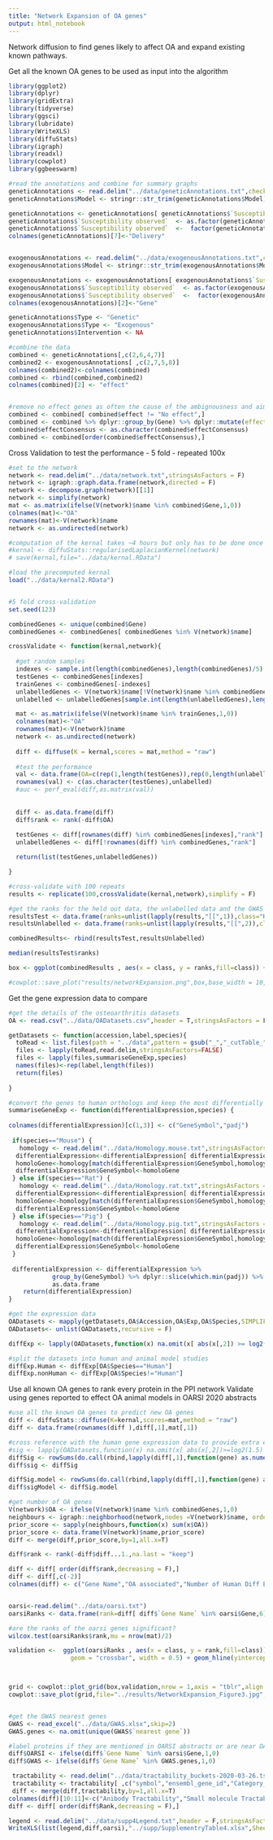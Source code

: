 ```yaml
---
title: "Network Expansion of OA genes"
output: html_notebook
---
```

Network diffusion to find genes likely to affect OA and expand existing known pathways.

Get all the known OA genes to be used as input into the algorithm
```r
library(ggplot2)
library(dplyr)
library(gridExtra)
library(tidyverse)
library(ggsci)
library(lubridate)
library(WriteXLS)
library(diffuStats)
library(igraph)
library(readxl)
library(cowplot)
library(ggbeeswarm)

#read the annotations and combine for summary graphs
geneticAnnotations <- read.delim("../data/geneticAnnotations.txt",check.names = F)
geneticAnnotations$Model <- stringr::str_trim(geneticAnnotations$Model)

geneticAnnotations <- geneticAnnotations[ geneticAnnotations$`Susceptibility observed` %in% c("Protective","Detrimental","No effect"),]
geneticAnnotations$`Susceptibility observed`  <- as.factor(geneticAnnotations$`Susceptibility observed` )
geneticAnnotations$`Susceptibility observed`  <-  factor(geneticAnnotations$`Susceptibility observed` ,levels(geneticAnnotations$`Susceptibility observed` )[c(1,3,2,4)])
colnames(geneticAnnotations)[7]<-"Delivery"


exogenousAnnotations <- read.delim("../data/exogenousAnnotations.txt",check.names = F)
exogenousAnnotations$Model <- stringr::str_trim(exogenousAnnotations$Model)

exogenousAnnotations <- exogenousAnnotations[ exogenousAnnotations$`Susceptibility observed`  %in% c("Protective","Detrimental","No effect"),]
exogenousAnnotations$`Susceptibility observed`  <- as.factor(exogenousAnnotations$`Susceptibility observed` )
exogenousAnnotations$`Susceptibility observed`  <-  factor(exogenousAnnotations$`Susceptibility observed` ,levels(exogenousAnnotations$`Susceptibility observed` )[c(1,3,2,4)])
colnames(exogenousAnnotations)[2]<-"Gene"

geneticAnnotations$Type <- "Genetic"
exogenousAnnotations$Type <- "Exogenous"
geneticAnnotations$Intervention <- NA

#combine the data
combined <- geneticAnnotations[,c(2,6,4,7)]
combined2 <- exogenousAnnotations[ ,c(2,7,5,8)]
colnames(combined2)<-colnames(combined)
combined <- rbind(combined,combined2)
colnames(combined)[2] <- "effect"


#remove no effect genes as often the cause of the ambignousness and aim to maximise the number of genes to learn from
combined <- combined[ combined$effect != "No effect",]
combined <- combined %>% dplyr::group_by(Gene) %>% dplyr::mutate(effectConsensus =  replace(effect,  dplyr::n_distinct(effect)>1,"Ambiguous" ) ) %>%  dplyr::filter(row_number(Gene) == 1) %>% as.data.frame()
combined$effectConsensus <- as.character(combined$effectConsensus)
combined <- combined[order(combined$effectConsensus),]


```


Cross Validation to test the performance - 5 fold - repeated 100x
```r
#set to the network
network <- read.delim("../data/network.txt",stringsAsFactors = F)
network <- igraph::graph.data.frame(network,directed = F)
network <- decompose.graph(network)[[1]]
network <- simplify(network)
mat <- as.matrix(ifelse(V(network)$name %in% combined$Gene,1,0))
colnames(mat)<-"OA"
rownames(mat)<-V(network)$name
network <- as.undirected(network)

#computation of the kernal takes ~4 hours but only has to be done once if saved
#kernal <- diffuStats::regularisedLaplacianKernel(network)
# save(kernal,file="../data/kernal.RData")

#load the precomputed kernal
load("../data/kernal2.RData")


#5 fold cross-validation
set.seed(123)

combinedGenes <- unique(combined$Gene)
combinedGenes <- combinedGenes[ combinedGenes %in% V(network)$name]

crossValidate <- function(kernal,network){
  
  #get random samples  
  indexes <- sample.int(length(combinedGenes),length(combinedGenes)/5)
  testGenes <- combinedGenes[indexes]
  trainGenes <- combinedGenes[-indexes]
  unlabelledGenes <- V(network)$name[!V(network)$name %in% combinedGenes]
  unlabelled <- unlabelledGenes[sample.int(length(unlabelledGenes),length(testGenes))]

  mat <- as.matrix(ifelse(V(network)$name %in% trainGenes,1,0))
  colnames(mat)<-"OA"
  rownames(mat)<-V(network)$name
  network <- as.undirected(network)
  
  diff <- diffuse(K = kernal,scores = mat,method = "raw")
  
  #test the performance
  val <- data.frame(OA=c(rep(1,length(testGenes)),rep(0,length(unlabelled))))
  rownames(val) <- c(as.character(testGenes),unlabelled)
  #auc <- perf_eval(diff,as.matrix(val))
  
  
  diff <- as.data.frame(diff)
  diff$rank <- rank(-diff$OA)
  
  testGenes <- diff[rownames(diff) %in% combinedGenes[indexes],"rank"]
  unlabelledGenes <- diff[!rownames(diff) %in% combinedGenes,"rank"]

  return(list(testGenes,unlabelledGenes))

}

#cross-validate with 100 repeats
results <- replicate(100,crossValidate(kernal,network),simplify = F)

#get the ranks for the held out data, the unlabelled data and the GWAS genes
resultsTest <- data.frame(ranks=unlist(lapply(results,"[[",1)),class="Held out OA")
resultsUnlabelled <- data.frame(ranks=unlist(lapply(results,"[[",2)),class="Unlabelled")

combinedResults<- rbind(resultsTest,resultsUnlabelled)

median(resultsTest$ranks)

box <- ggplot(combinedResults , aes(x = class, y = ranks,fill=class)) +  geom_violin(aes(fill=class),draw_quantiles = c(.5)) + cowplot::theme_cowplot(font_size = 20) + scale_fill_npg() +  theme(axis.text.x = element_text(angle = 90, hjust = 1)) +ylab("Protein Rank") +theme(legend.position = "none")

#cowplot::save_plot("results/networkExpansion.png",box,base_width = 10,base_height = 6)

```

Get the gene expression data to compare

```r
#get the details of the osteoarthritis datasets
OA <- read.csv("../data/OADatasets.csv",header = T,stringsAsFactors = F)

getDatasets <- function(accession,label,species){
  toRead <- list.files(path = "../data",pattern = gsub("_","_cutTable_",accession),recursive = T,full.names = T)
  files <- lapply(toRead,read.delim,stringsAsFactors=FALSE)
  files <- lapply(files,summariseGeneExp,species)
  names(files)<-rep(label,length(files))
  return(files)
  
}

#convert the genes to human orthologs and keep the most differentially expressed gene if multiple probes
summariseGeneExp <- function(differentialExpression,species) {
  
colnames(differentialExpression)[c(1,3)] <- c("GeneSymbol","padj")  
  
 if(species=="Mouse") {
   homology <- read.delim("../data/Homology.mouse.txt",stringsAsFactors = F)
  differentialExpression<-differentialExpression[ differentialExpression$GeneSymbol %in% homology[,3],]
  homoloGene<-homology[match(differentialExpression$GeneSymbol,homology[,3]),4]
  differentialExpression$GeneSymbol<-homoloGene
 } else if(species=="Rat") {
   homology <- read.delim("../data/Homology.rat.txt",stringsAsFactors = F)
  differentialExpression<-differentialExpression[ differentialExpression$GeneSymbol %in% homology[,3],]
  homoloGene<-homology[match(differentialExpression$GeneSymbol,homology[,3]),4]
  differentialExpression$GeneSymbol<-homoloGene
 } else if(species=="Pig") {
   homology <- read.delim("../data/Homology.pig.txt",stringsAsFactors = F)
  differentialExpression<-differentialExpression[ differentialExpression$GeneSymbol %in% homology[,3],]
  homoloGene<-homology[match(differentialExpression$GeneSymbol,homology[,3]),4]
  differentialExpression$GeneSymbol<-homoloGene
 }
  
 differentialExpression <- differentialExpression %>% 
            group_by(GeneSymbol) %>% dplyr::slice(which.min(padj)) %>% 
            as.data.frame
    return(differentialExpression)
}

#get the expression data 
OADatasets <- mapply(getDatasets,OA$Accession,OA$Exp,OA$Species,SIMPLIFY = F)
OADatasets<- unlist(OADatasets,recursive = F)

diffExp <- lapply(OADatasets,function(x) na.omit(x[ abs(x[,2]) >= log2(1.5) & x[,3]<=0.05,1]))

#split the datasets into human and animal model studies
diffExp.Human <- diffExp[OA$Species=="Human"]
diffExp.nonHuman <- diffExp[OA$Species!="Human"]
```

Use all known OA genes to rank every protein in the PPI network
Validate using genes reported to effect OA animal models in OARSI 2020 abstracts
```r
#use all the known OA genes to predict new OA genes
diff <- diffuStats::diffuse(K=kernal,scores=mat,method = "raw")
diff <- data.frame(rownames(diff ),diff[,1],mat[,1])

#cross reference with the human gene expression data to provide extra evidence
#sig <- lapply(OADatasets,function(x) na.omit(x[ abs(x[,2])>=log2(1.5) & x[,3]<=0.05,1]))
diffSig <- rowSums(do.call(rbind,lapply(diff[,1],function(gene) as.numeric(sapply(diffExp.Human,function(sig) gene %in% sig)))))
diff$sig <- diffSig

diffSig.model <- rowSums(do.call(rbind,lapply(diff[,1],function(gene) as.numeric(sapply(diffExp.nonHuman,function(sig) gene %in% sig)))))
diff$sigModel <- diffSig.model

#get number of OA genes
V(network)$OA <- ifelse(V(network)$name %in% combinedGenes,1,0)
neighbours <- igraph::neighborhood(network,nodes =V(network)$name, order = 1)
prior_score <- sapply(neighbours,function(x) sum(x$OA))
prior_score <- data.frame(V(network)$name,prior_score)
diff <- merge(diff,prior_score,by=1,all.x=T)

diff$rank <- rank(-diff$diff...1.,na.last = "keep")

diff <- diff[ order(diff$rank,decreasing = F),]
diff <- diff[,c(-2)]
colnames(diff) <- c("Gene Name","OA associated","Number of Human Diff Exp Studies","Number of Animal Model Diff Exp Studies","OA gene interactions","Rank")


oarsi<-read.delim("../data/oarsi.txt")
oarsiRanks <- data.frame(rank=diff[ diff$`Gene Name` %in% oarsi$Gene,6],class="OARSI")

#are the ranks of the oarsi genes significant?
wilcox.test(oarsiRanks$rank,mu = nrow(mat)/2)

validation <-  ggplot(oarsiRanks , aes(x = class, y = rank,fill=class)) + geom_quasirandom(aes(color=class,size=2))  + cowplot::theme_cowplot(font_size = 20) + scale_fill_npg() +  theme(axis.text.x = element_text(angle = 90, hjust = 1)) +ylab("Protein Rank") +  stat_summary(fun.y = median, fun.ymin = median, fun.ymax = median,
                 geom = "crossbar", width = 0.5) + geom_hline(yintercept=nrow(mat)/2, linetype="dashed", color = "black", size=1) + ylim(0,nrow(mat)) + theme(legend.position = "none")



grid <- cowplot::plot_grid(box,validation,nrow = 1,axis = "tblr",align = "hv",rel_widths = c(1,0.7),labels = c("A","B"),label_size = 22)
cowplot::save_plot(grid,file="../results/NetworkExpansion_Figure3.jpg",base_width = 6,base_height = 6)


#get the GWAS nearest genes
GWAS <- read_excel("../data/GWAS.xlsx",skip=2)
GWAS.genes <- na.omit(unique(GWAS$`nearest gene`))

#label proteins if they are mentioned in OARSI abstracts or are near OA GWAS variants
diff$OARSI <- ifelse(diff$`Gene Name` %in% oarsi$Gene,1,0)
diff$GWAS <- ifelse(diff$`Gene Name` %in% GWAS.genes,1,0)

 tractability <- read.delim("../data/tractability_buckets-2020-03-26.tsv")
 tractability <- tractability[ ,c("symbol","ensembl_gene_id","Category_ab","Category_sm")]
 diff <- merge(diff,tractability,by=1,all.x=T)
colnames(diff)[10:11]<-c("Anibody Tractability","Small molecule Tractability")
diff <- diff[ order(diff$Rank,decreasing = F),]

legend <- read.delim("../data/supp4Legend.txt",header = F,stringsAsFactors = F)
WriteXLS(list(legend,diff,oarsi),"../supp/SupplementryTable4.xlsx",SheetNames = c("Legend","Diffusion","Validation"),AdjWidth = TRUE)


```
